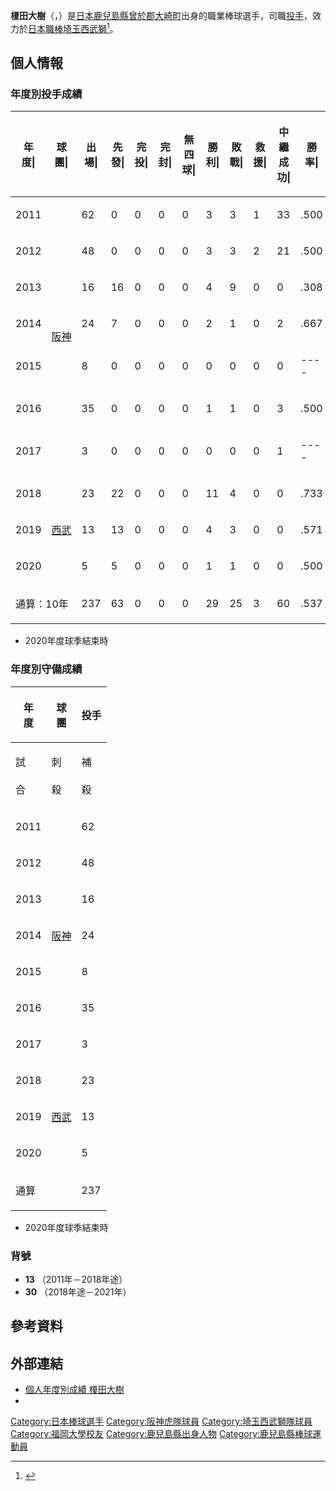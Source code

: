 {{Infobox NPB player|
|name=榎田大樹|
|image=Enokidadaiki 150829.JPG|
|width=300|
|position=投手|
|team=|
|number=|
|bats=左|
|throws=左|
|birthdate={{birth_date_and_age|1986|8|7|mf=y}}|
|birthplace={{JPN}}[[鹿兒島縣|鹿兒島縣]][[曾於郡|曾於郡]][[大崎町|大崎町]]|
|debutdate=4月16日
|debutyear=2011年
|debutteam=阪神虎
|statyear=2020年球季
|stat1label=勝投－敗投
|stat1value=29－25
|stat2label=中繼－救援
|stat2value=60－3
|stat3label=三振－四壞
|stat3value=414－195
|stat4label=防禦率
|stat4value=4.16
|teams=<nowiki></nowiki> 
* 小林西高等學校
* [[福岡大學|福岡大學]]
* [[東京燃氣|東京燃氣]]
* [[阪神虎|阪神虎]]（2011年－2018年）
* [[埼玉西武獅|埼玉西武獅]]（2018年－2021年）
}}

'''榎田大樹'''（{{jpn|j=榎田 大樹|hg=えのきだ だいき|rm=Enokida Daiki}}，{{bd|1986年|8月7日||catIdx=Enokida, Daiki}}）是[[日本|日本]][[鹿兒島縣|鹿兒島縣]][[曾於郡|曾於郡]][[大崎町|大崎町]]出身的職業棒球選手，司職[[投手|投手]]，效力於[[日本職棒|日本職棒]][[埼玉西武獅|埼玉西武獅]]<ref>{{cite web|url=https://www.sponichi.co.jp/baseball/news/2018/03/14/kiji/20180314s00001173134000c.html|title=西武・岡本と阪神・榎田　交換トレード成立　両球団から発表|publisher=Sponichi|date=2018-03-14|access-date=2020-11-05|archive-date=2020-09-29|archive-url=https://web.archive.org/web/20200929132201/https://www.sponichi.co.jp/baseball/news/2018/03/14/kiji/20180314s00001173134000c.html|dead-url=no}}</ref>。

== 個人情報 ==
=== 年度別投手成績 ===
{| class="wikitable" style="text-align:right; font-size:small"
|-bgcolor="#efefef"
!年<br>度|!!球<br>團|!!出<br>場|!!先<br>發|!!完<br>投|!!完<br>封|!!無<br>四<br>球|!!勝<br>利|!!敗<br>戰|!!救<br>援|!!中<br>繼<br>成<br>功|!!勝<br>率|!!打<br>者|!!投<br>球<br>局<br>數|!!被<br>安<br>打|!!被<br>全<br>壘<br>打|!!保<br>送|!!敬<br>遠|!!觸<br>身<br>球|!!三<br>振<br>數|!!暴<br>投|!!犯<br>規|!!失分|!!自<br>責<br>分|!!防<br>禦<br>率|!!WHIP
|-
|style="text-align:center;"|2011
|rowspan="7" style="text-align: center; white-space: nowrap;"|[[阪神虎|阪神]]
|62||0||0||0||0||3||3||1||33||.500||259||63.1||43||3||28||2||4||71||4||0||19||16||2.27||1.12
|-
|style="text-align:center;"|2012
|48||0||0||0||0||3||3||2||21||.500||188||42.1||36||2||20||3||8||37||2||0||13||11||2.34||1.32
|-
|style="text-align:center;"|2013
|16||16||0||0||0||4||9||0||0||.308||389||92.1||70||11||38||0||8||78||5||0||39||37||3.61||1.17
|-
|style="text-align:center;"|2014
|24||7||0||0||0||2||1||0||2||.667||216||44.2||60||2||20||0||6||42||3||0||38||35||7.05||1.81
|-
|style="text-align:center;"|2015
|8||0||0||0||0||0||0||0||0||----||42||8.2||9||1||4||0||1||8||0||0||11||10||10.38||1.50
|-
|style="text-align:center;"|2016
|35||0||0||0||0||1||1||0||3||.500||174||39.2||39||6||16||0||3||32||2||0||19||19||4.31||1.39
|-
|style="text-align:center;"|2017
|3||0||0||0||0||0||0||0||1||----||30||6.1||10||0||2||0||0||6||0||0||2||1||1.42||1.89
|-
|style="text-align:center;"|2018
|rowspan="3" style="text-align:center; white-space:nowrap;"|[[埼玉西武獅|西武]]
|23||22||0||0||0||11||4||0||0||.733||566||132.2||132||14||40||0||'''14'''||98||0||0||53||49||3.32||1.30
|-
|style="text-align: center;"|2019
|13||13||0||0||0||4||3||0||0||.571||319||69.0||86||12||21||0||9||33||2||0||54||50||6.52||1.55
|-
|style="text-align:center;"|2020
|5||5||0||0||0||1||1||0||0||.500||103||24.0||26||4||6||0||1||9||0||0||14||14||5.25||1.33
|-
!colspan="2"|通算：10年
|237||63||0||0||0||29||25||3||60||.537||2286||523.0||511||55||195||5||54||414||18||0||262||242||4.16||1.35
|}
* 2020年度球季結束時

=== 年度別守備成績 ===
{| class="wikitable" style="text-align: right; font-size: small; border-collapse:collapse; padding: 1px;"
!rowspan="2"|年<br />度!!rowspan="2"|球<br />團!!colspan="8"|投手
|-style="line-height:1.25em;"
!試<br /><br />合!!刺<br /><br />殺!!補<br /><br />殺!!失<br /><br />誤!!雙<br /><br />殺!!守<br />備<br />率
|-
|style="text-align:center;"|2011
|rowspan="7" style="text-align:center; white-space:nowrap;"|[[阪神虎|阪神]]
|62||4||10||0||2||1.000
|-
|style="text-align:center;"|2012
|48||3||9||0||0||1.000
|-
|style="text-align:center;"|2013
|16||7||21||0||0||1.000
|-
|style="text-align:center;"|2014
|24||2||13||0||0||1.000
|-
|style="text-align:center;"|2015
|8||1||2||1||0||.750
|-
|style="text-align:center;"|2016
|35||2||8||0||0||1.000
|-
|style="text-align:center;"|2017
|3||0||1||0||0||1.000
|-
|style="text-align:center;"|2018
|rowspan="3" style="text-align: center; white-space:nowrap;"|[[埼玉西武獅|西武]]
|23||4||29||0||4||1.000
|-
|style="text-align:center;"|2019
|13||3||13||0||0||1.000
|-
|style="text-align:center;"|2020
|5||1||3||0||1||1.000
|-
!colspan="2"|通算
|237||27||109||1||7||.993
|}
* 2020年度球季結束時

=== 背號 ===
* '''13''' （2011年－2018年途）
* '''30''' （2018年途－2021年）

== 參考資料 ==
{{reflist}}

== 外部連結 ==
* [https://npb.jp/bis/players/01305133.html 個人年度別成績 榎田大樹] {{Wayback|url=https://npb.jp/bis/players/01305133.html |date=20201020230558 }} {{ja icon}} 
* {{Baseballstats|brm=enokid000dai}}

{{DEFAULTSORT:Enokida, Daiki}}
[[Category:日本棒球選手|Category:日本棒球選手]]
[[Category:阪神虎隊球員|Category:阪神虎隊球員]]
[[Category:埼玉西武獅隊球員|Category:埼玉西武獅隊球員]]
[[Category:福岡大學校友|Category:福岡大學校友]]
[[Category:鹿兒島縣出身人物|Category:鹿兒島縣出身人物]]
[[Category:鹿兒島縣棒球運動員|Category:鹿兒島縣棒球運動員]]